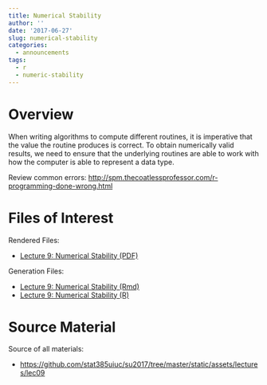 ```yaml
---
title: Numerical Stability
author: ''
date: '2017-06-27'
slug: numerical-stability
categories:
  - announcements
tags:
  - r
  - numeric-stability
---
```


# Overview

When writing algorithms to compute different routines, it is imperative that the value the routine produces is correct. To obtain numerically valid results, we need to ensure that the underlying routines are able to work with how the computer is able to represent a data type. 

Review common errors: <http://spm.thecoatlessprofessor.com/r-programming-done-wrong.html>

# Files of Interest 

Rendered Files:

* [Lecture 9: Numerical Stability  (PDF)](/assets/lectures/lec09/lec09_numerical_stability_errors_and_debugging_techniques.pdf)

Generation Files:

* [Lecture 9: Numerical Stability (Rmd)](/assets/lectures/lec09/lec09_numerical_stability_errors_and_debugging_techniques.Rmd)
* [Lecture 9: Numerical Stability (R)](/assets/lectures/lec09/lec09_numerical_stability_errors_and_debugging_techniques.R)


# Source Material

Source of all materials: 

* <https://github.com/stat385uiuc/su2017/tree/master/static/assets/lectures/lec09>
